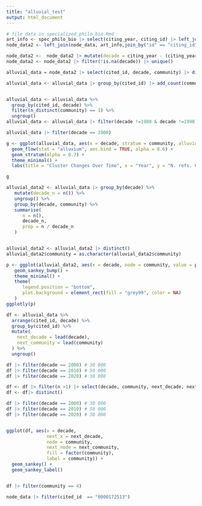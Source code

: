 ```yaml
---
title: "alluvial_test"
output: html_document
---
```


```r

# file data in specialized_philo_bio.Rmd
art_info <- spec_philo_bio |> select(citing_year, citing_id) |> left_join(refs_spec_philo_bio |> select(citing_id, cited_id), by = "citing_id")
node_data2 <- left_join(node_data, art_info,join_by("id" == "citing_id"))

node_data2 <-  node_data2 |> mutate(decade = citing_year - (citing_year %% 10))
node_data2 <- node_data2 |> filter(!is.na(decade)) |> unique()

alluvial_data = node_data2 |> select(cited_id, decade, community) |> distinct()

alluvial_data <- alluvial_data |> group_by(cited_id) |> add_count(community) |> arrange(desc(n)) |> distinct() |> ungroup()


alluvial_data <- alluvial_data %>%
  group_by(cited_id, decade) %>%
  filter(n_distinct(community) == 1) %>%
  ungroup()
alluvial_data <- alluvial_data |> filter(decade !=1980 & decade !=1990)

```

```r

alluvial_data |> filter(decade == 2000)

g <- ggplot(alluvial_data, aes(x = decade, stratum = community, alluvium = cited_id, fill = as.factor(community))) +
  geom_flow(stat = "alluvium", aes.bind = TRUE, alpha = 0.6) +
  geom_stratum(alpha = 0.7) +
  theme_minimal() +
  labs(title = "Cluster Changes Over Time", x = "Year", y = "N. refs. Cluster", fill = "Cluster") 

g
```

```r
alluvial_data2 <- alluvial_data |> group_by(decade) %>%
   mutate(decade_n = n()) %>%
   ungroup() %>%
   group_by(decade, community) %>%
   summarise(
      n = n(),
      decade_n,
      prop = n / decade_n
   )


alluvial_data2 <- alluvial_data2 |> distinct()
alluvial_data2$community = as.character(alluvial_data2$community)

p <- ggplot(alluvial_data2, aes(x = decade, node = community, value = prop, fill = community, label = community)) +
   geom_sankey_bump() +
   theme_minimal() +
   theme(
      legend.position = "bottom",
      plot.background = element_rect(fill = "grey99", color = NA)
   )
ggplotly(p)
```

```r
df <- alluvial_data %>%
  arrange(cited_id, decade) %>%
  group_by(cited_id) %>%
  mutate(
    next_decade = lead(decade),
    next_community = lead(community)
  ) %>%
  ungroup()

df |> filter(decade == 2000) # 30 000
df |> filter(decade == 2010) # 50 000
df |> filter(decade == 2020) # 30 000

df <- df |> filter(n >1) |> select(decade, community, next_decade, next_community)
df <- df|> distinct()

df |> filter(decade == 2000) # 30 000
df |> filter(decade == 2010) # 50 000
df |> filter(decade == 2020) # 30 000


ggplot(df, aes(x = decade, 
               next_x = next_decade, 
               node = community, 
               next_node = next_community,
               fill = factor(community),
               label = community)) +
  geom_sankey() +
  geom_sankey_label() 


df |> filter(community == 4)
```
```r
node_data |> filter(cited_id  == "0000172513")



```